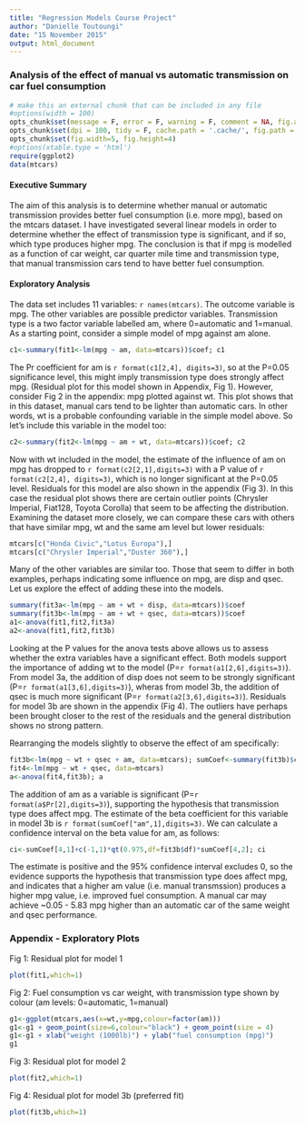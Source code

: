 ```yaml
---
title: "Regression Models Course Project"
author: "Danielle Toutoungi"
date: "15 November 2015"
output: html_document
---
```

### Analysis of the effect of manual vs automatic transmission on car fuel consumption
```r
# make this an external chunk that can be included in any file
#options(width = 100)
opts_chunk$set(message = F, error = F, warning = F, comment = NA, fig.align = 'center')
opts_chunk$set(dpi = 100, tidy = F, cache.path = '.cache/', fig.path ='fig/')
opts_chunk$set(fig.width=5, fig.height=4)
#options(xtable.type = 'html')
require(ggplot2)
data(mtcars)
```

#### Executive Summary
The aim of this analysis is to determine whether manual or automatic transmission provides better fuel consumption (i.e. more mpg), based on the mtcars dataset. I have investigated several linear models in order to  determine whether the effect of transmission type is significant, and if so, which type produces higher mpg. The conclusion is that if mpg is modelled as a function of car weight, car quarter mile time and transmission type, that manual transmission cars tend to have better fuel consumption.

#### Exploratory Analysis
The data set includes 11 variables: `r names(mtcars)`. The outcome variable is mpg. The other variables are possible predictor variables. Transmission type is a two factor variable labelled am, where 0=automatic and 1=manual. As a starting point, consider a simple model of mpg against am alone.
```r
c1<-summary(fit1<-lm(mpg ~ am, data=mtcars))$coef; c1
```

The Pr coefficient for am is `r format(c1[2,4], digits=3)`, so at the P=0.05 significance level, this might imply transmission type does strongly affect mpg. (Residual plot for this model shown in Appendix, Fig 1). However, consider Fig 2 in the appendix: mpg plotted against wt. This plot shows that in this dataset, manual cars tend to be lighter than automatic cars. In other words, wt is a probable confounding variable in the simple model above. So let's include this variable in the model too: 

```r
c2<-summary(fit2<-lm(mpg ~ am + wt, data=mtcars))$coef; c2
```

Now with wt included in the model, the estimate of the influence of am on mpg has dropped to `r format(c2[2,1],digits=3)` with a P value of `r format(c2[2,4], digits=3)`, which is no longer significant at the P=0.05 level. Residuals for this model are also shown in the appendix (Fig 3). In this case the residual plot shows there are certain outlier points (Chrysler Imperial, Fiat128, Toyota Corolla) that seem to be affecting the distribution. Examining the dataset more closely, we can compare these cars with others that have similar mpg, wt and the same am level but lower residuals:

```r
mtcars[c("Honda Civic","Lotus Europa"),]
mtcars[c("Chrysler Imperial","Duster 360"),]
```
Many of the other variables are similar too. Those that seem to differ in both examples, perhaps indicating some influence on mpg, are disp and qsec. Let us explore the effect of adding these into the models.
```r
summary(fit3a<-lm(mpg ~ am + wt + disp, data=mtcars))$coef
summary(fit3b<-lm(mpg ~ am + wt + qsec, data=mtcars))$coef
a1<-anova(fit1,fit2,fit3a)
a2<-anova(fit1,fit2,fit3b)
```
Looking at the P values for the anova tests above allows us to assess whether the extra variables have a significant effect. Both models support the importance of adding wt to the model (P=`r format(a1[2,6],digits=3)`). From model 3a, the addition of disp does not seem to be strongly significant (P=`r format(a1[3,6],digits=3)`), wheras from model 3b, the addition of qsec is much more significant (P=`r format(a2[3,6],digits=3)`). Residuals for model 3b are shown in the appendix (Fig 4). The outliers have perhaps been brought closer to the rest of the residuals and the general distribution shows no strong pattern. 

Rearranging the models slightly to observe the effect of am specifically:
```r
fit3b<-lm(mpg ~ wt + qsec + am, data=mtcars); sumCoef<-summary(fit3b)$coef
fit4<-lm(mpg ~ wt + qsec, data=mtcars)
a<-anova(fit4,fit3b); a
```
The addition of am as a variable is significant (P=`r format(a$Pr[2],digits=3)`), supporting the hypothesis that transmission type does affect mpg.  The estimate of the beta coefficient for this variable in model 3b is `r format(sumCoef["am",1],digits=3)`. We can calculate a confidence interval on the beta value for am, as follows:
```r
ci<-sumCoef[4,1]+c(-1,1)*qt(0.975,df=fit3b$df)*sumCoef[4,2]; ci
```
The estimate is positive and the 95% confidence interval excludes 0, so the evidence supports the hypothesis that transmission type does affect mpg, and indicates that a higher am value (i.e. manual transmssion) produces a higher mpg value, i.e. improved fuel consumption. A manual car may achieve ~0.05 - 5.83 mpg higher than an automatic car of the same weight and qsec performance. 




### Appendix - Exploratory Plots
Fig 1: Residual plot for model 1

```r
plot(fit1,which=1)
```

Fig 2: Fuel consumption vs car weight, with transmission type shown by colour (am levels: 0=automatic, 1=manual)

```r
g1<-ggplot(mtcars,aes(x=wt,y=mpg,colour=factor(am)))
g1<-g1 + geom_point(size=6,colour="black") + geom_point(size = 4)
g1<-g1 + xlab("weight (1000lb)") + ylab("fuel consumption (mpg)") 
g1
```


Fig 3: Residual plot for model 2
```r
plot(fit2,which=1)
```

Fig 4: Residual plot for model 3b (preferred fit)
```r
plot(fit3b,which=1)
```
